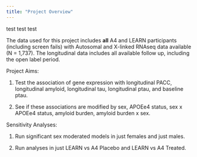 ```yaml
---
title: "Project Overview"
---
```


test test test

The data used for this project includes **all** A4 and LEARN participants (including screen fails) with Autosomal and X-linked RNAseq data available (N = 1,737). The longitudinal data includes all available follow up, including the open label period.

Project Aims:

1.  Test the association of gene expression with longitudinal PACC, longitudinal amyloid, longitudinal tau, longitudinal ptau, and baseline ptau.

2.  See if these associations are modified by sex, APOEe4 status, sex x APOEe4 status, amyloid burden, amyloid burden x sex.

Sensitivity Analyses:

1.  Run significant sex moderated models in just females and just males.

2.  Run analyses in just LEARN vs A4 Placebo and LEARN vs A4 Treated.
